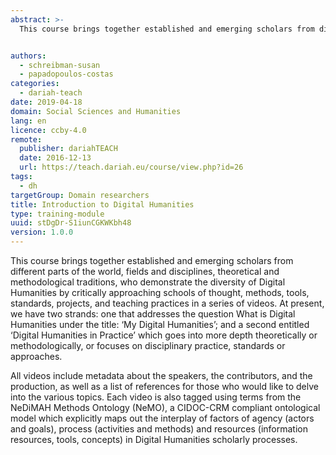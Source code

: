 ```yaml
---
abstract: >-
  This course brings together established and emerging scholars from different parts of the world, fields and disciplines, theoretical and methodological traditions, who demonstrate the diversity of Digital Humanities by critically approaching schools of thought, methods, tools, standards, projects, and teaching practices in a series of videos.


authors:
  - schreibman-susan
  - papadopoulos-costas
categories:
  - dariah-teach
date: 2019-04-18
domain: Social Sciences and Humanities
lang: en
licence: ccby-4.0
remote:
  publisher: dariahTEACH
  date: 2016-12-13
  url: https://teach.dariah.eu/course/view.php?id=26
tags:
  - dh
targetGroup: Domain researchers
title: Introduction to Digital Humanities
type: training-module
uuid: stDgDr-S1iunCGKWKbh48
version: 1.0.0
---
```


This course brings together established and emerging scholars from different parts of the world, fields and disciplines, theoretical and methodological traditions, who demonstrate the diversity of Digital Humanities by critically approaching schools of thought, methods, tools, standards, projects, and teaching practices in a series of videos. At present, we have two strands: one that addresses the question What is Digital Humanities under the title: ‘My Digital Humanities’; and a second entitled ‘Digital Humanities in Practice’ which goes into more depth theoretically or methodologically, or focuses on disciplinary practice, standards or approaches.

All videos include metadata about the speakers, the contributors, and the production, as well as a list of references for those who would like to delve into the various topics. Each video is also tagged using terms from the NeDiMAH Methods Ontology (NeMO), a CIDOC-CRM compliant ontological model which explicitly maps out the interplay of factors of agency (actors and goals), process (activities and methods) and resources (information resources, tools, concepts) in Digital Humanities scholarly processes.

<ExternalResource
  title="Interested in learning more?"
  subtitle="Check out Introduction to Digital Humanities on #dariahTeach"
  url="https://teach.dariah.eu/course/view.php?id=26"
/>

